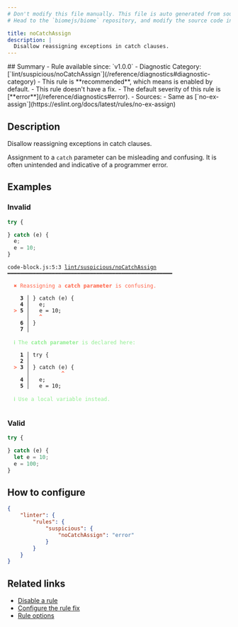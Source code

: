 ```yaml
---
# Don't modify this file manually. This file is auto generated from source, and you will lose your changes next time the website is built.
# Head to the `biomejs/biome` repository, and modify the source code in there.

title: noCatchAssign
description: |
  Disallow reassigning exceptions in catch clauses.
---
```


<Tabs>
<TabItem label="JavaScript (and super languages)" icon="seti:javascript">
## Summary
- Rule available since: `v1.0.0`
- Diagnostic Category: [`lint/suspicious/noCatchAssign`](/reference/diagnostics#diagnostic-category)
- This rule is **recommended**, which means is enabled by default.
- This rule doesn't have a fix.
- The default severity of this rule is [**error**](/reference/diagnostics#error).
- Sources: 
  - Same as [`no-ex-assign`](https://eslint.org/docs/latest/rules/no-ex-assign)

## Description
Disallow reassigning exceptions in catch clauses.

Assignment to a `catch` parameter can be misleading and confusing.
It is often unintended and indicative of a programmer error.

## Examples

### Invalid

```js
try {

} catch (e) {
  e;
  e = 10;
}
```

<pre class="language-text"><code class="language-text">code-block.js:5:3 <a href="https://biomejs.dev/linter/rules/no-catch-assign">lint/suspicious/noCatchAssign</a> ━━━━━━━━━━━━━━━━━━━━━━━━━━━━━━━━━━━━━━━━━━━━━━━━━━━━<br /><br />  <strong><span style="color: Tomato;">✖</span></strong> <span style="color: Tomato;">Reassigning a </span><span style="color: Tomato;"><strong>catch parameter</strong></span><span style="color: Tomato;"> is confusing.</span><br />  <br />    <strong>3 │ </strong>&#125; catch (e) &#123;<br />    <strong>4 │ </strong>  e;<br />  <strong><span style="color: Tomato;">&gt;</span></strong> <strong>5 │ </strong>  e = 10;<br />   <strong>   │ </strong>  <strong><span style="color: Tomato;">^</span></strong><br />    <strong>6 │ </strong>&#125;<br />    <strong>7 │ </strong><br />  <br />  <strong><span style="color: lightgreen;">ℹ</span></strong> <span style="color: lightgreen;">The </span><span style="color: lightgreen;"><strong>catch parameter</strong></span><span style="color: lightgreen;"> is declared here:</span><br />  <br />    <strong>1 │ </strong>try &#123;<br />    <strong>2 │ </strong><br />  <strong><span style="color: Tomato;">&gt;</span></strong> <strong>3 │ </strong>&#125; catch (e) &#123;<br />   <strong>   │ </strong>         <strong><span style="color: Tomato;">^</span></strong><br />    <strong>4 │ </strong>  e;<br />    <strong>5 │ </strong>  e = 10;<br />  <br />  <strong><span style="color: lightgreen;">ℹ</span></strong> <span style="color: lightgreen;">Use a local variable instead.</span><br />  <br /></code></pre>

### Valid

```js
try {

} catch (e) {
  let e = 10;
  e = 100;
}
```

## How to configure
```json title="biome.json"
{
	"linter": {
		"rules": {
			"suspicious": {
				"noCatchAssign": "error"
			}
		}
	}
}

```
## Related links

- [Disable a rule](/linter/#disable-a-lint-rule)
- [Configure the rule fix](/linter#configure-the-rule-fix)
- [Rule options](/linter/#rule-options)

</TabItem>
</Tabs>

